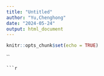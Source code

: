 ```yaml
---
title: "Untitled"
author: "Yu,Chenghong"
date: "2024-05-24"
output: html_document
---
```


```r
knitr::opts_chunk$set(echo = TRUE)
```

``
```
```r

```

